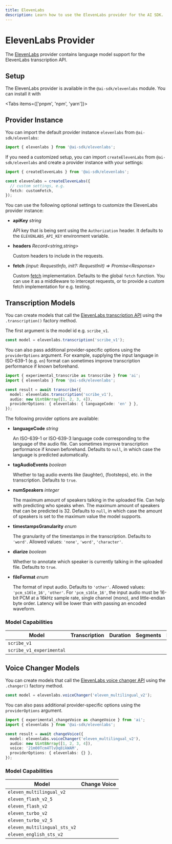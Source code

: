 ```yaml
---
title: ElevenLabs
description: Learn how to use the ElevenLabs provider for the AI SDK.
---
```


# ElevenLabs Provider

The [ElevenLabs](https://elevenlabs.io/) provider contains language model support for the ElevenLabs transcription API.

## Setup

The ElevenLabs provider is available in the `@ai-sdk/elevenlabs` module. You can install it with

<Tabs items={['pnpm', 'npm', 'yarn']}>
  <Tab>
    <Snippet text="pnpm add @ai-sdk/elevenlabs" dark />
  </Tab>
  <Tab>
    <Snippet text="npm install @ai-sdk/elevenlabs" dark />
  </Tab>
  <Tab>
    <Snippet text="yarn add @ai-sdk/elevenlabs" dark />
  </Tab>
</Tabs>

## Provider Instance

You can import the default provider instance `elevenlabs` from `@ai-sdk/elevenlabs`:

```ts
import { elevenlabs } from '@ai-sdk/elevenlabs';
```

If you need a customized setup, you can import `createElevenLabs` from `@ai-sdk/elevenlabs` and create a provider instance with your settings:

```ts
import { createElevenLabs } from '@ai-sdk/elevenlabs';

const elevenlabs = createElevenLabs({
  // custom settings, e.g.
  fetch: customFetch,
});
```

You can use the following optional settings to customize the ElevenLabs provider instance:

- **apiKey** _string_

  API key that is being sent using the `Authorization` header.
  It defaults to the `ELEVENLABS_API_KEY` environment variable.

- **headers** _Record&lt;string,string&gt;_

  Custom headers to include in the requests.

- **fetch** _(input: RequestInfo, init?: RequestInit) => Promise&lt;Response&gt;_

  Custom [fetch](https://developer.mozilla.org/en-US/docs/Web/API/fetch) implementation.
  Defaults to the global `fetch` function.
  You can use it as a middleware to intercept requests,
  or to provide a custom fetch implementation for e.g. testing.

## Transcription Models

You can create models that call the [ElevenLabs transcription API](https://elevenlabs.io/speech-to-text)
using the `.transcription()` factory method.

The first argument is the model id e.g. `scribe_v1`.

```ts
const model = elevenlabs.transcription('scribe_v1');
```

You can also pass additional provider-specific options using the `providerOptions` argument. For example, supplying the input language in ISO-639-1 (e.g. `en`) format can sometimes improve transcription performance if known beforehand.

```ts highlight="6"
import { experimental_transcribe as transcribe } from 'ai';
import { elevenlabs } from '@ai-sdk/elevenlabs';

const result = await transcribe({
  model: elevenlabs.transcription('scribe_v1'),
  audio: new Uint8Array([1, 2, 3, 4]),
  providerOptions: { elevenlabs: { languageCode: 'en' } },
});
```

The following provider options are available:

- **languageCode** _string_

  An ISO-639-1 or ISO-639-3 language code corresponding to the language of the audio file.
  Can sometimes improve transcription performance if known beforehand.
  Defaults to `null`, in which case the language is predicted automatically.

- **tagAudioEvents** _boolean_

  Whether to tag audio events like (laughter), (footsteps), etc. in the transcription.
  Defaults to `true`.

- **numSpeakers** _integer_

  The maximum amount of speakers talking in the uploaded file.
  Can help with predicting who speaks when.
  The maximum amount of speakers that can be predicted is 32.
  Defaults to `null`, in which case the amount of speakers is set to the maximum value the model supports.

- **timestampsGranularity** _enum_

  The granularity of the timestamps in the transcription.
  Defaults to `'word'`.
  Allowed values: `'none'`, `'word'`, `'character'`.

- **diarize** _boolean_

  Whether to annotate which speaker is currently talking in the uploaded file.
  Defaults to `true`.

- **fileFormat** _enum_

  The format of input audio.
  Defaults to `'other'`.
  Allowed values: `'pcm_s16le_16'`, `'other'`.
  For `'pcm_s16le_16'`, the input audio must be 16-bit PCM at a 16kHz sample rate, single channel (mono), and little-endian byte order.
  Latency will be lower than with passing an encoded waveform.

### Model Capabilities

| Model                    | Transcription       | Duration            | Segments            | Language            |
| ------------------------ | ------------------- | ------------------- | ------------------- | ------------------- |
| `scribe_v1`              | <Check size={18} /> | <Check size={18} /> | <Check size={18} /> | <Check size={18} /> |
| `scribe_v1_experimental` | <Check size={18} /> | <Check size={18} /> | <Check size={18} /> | <Check size={18} /> |

## Voice Changer Models

You can create models that call the [ElevenLabs voice changer API](https://elevenlabs.io/voice-changer)
using the `.changer()` factory method.

```ts
const model = elevenlabs.voiceChanger('eleven_multilingual_v2');
```

You can also pass additional provider-specific options using the `providerOptions` argument.

```ts highlight="6"
import { experimental_changeVoice as changeVoice } from 'ai';
import { elevenlabs } from '@ai-sdk/elevenlabs';

const result = await changeVoice({
  model: elevenlabs.voiceChanger('eleven_multilingual_v2'),
  audio: new Uint8Array([1, 2, 3, 4]),
  voice: '21m00Tcm4TlvDq8ikWAM',
  providerOptions: { elevenlabs: {} },
});
```

### Model Capabilities

| Model                        | Change Voice        |
| ---------------------------- | ------------------- |
| `eleven_multilingual_v2`     | <Check size={18} /> |
| `eleven_flash_v2_5`          | <Check size={18} /> |
| `eleven_flash_v2`            | <Check size={18} /> |
| `eleven_turbo_v2`            | <Check size={18} /> |
| `eleven_turbo_v2_5`          | <Check size={18} /> |
| `eleven_multilingual_sts_v2` | <Check size={18} /> |
| `eleven_english_sts_v2`      | <Check size={18} /> |

